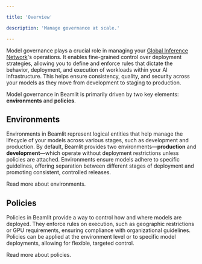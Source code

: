 ```yaml
---

title: 'Overview'

description: 'Manage governance at scale.'

---
```


Model governance plays a crucial role in managing your [Global Inference Network](../Models/Global-Inference-Network.mdx)'s operations. It enables fine-grained control over deployment strategies, allowing you to define and enforce rules that dictate the behavior, deployment, and execution of workloads within your AI infrastructure. This helps ensure consistency, quality, and security across your models as they move from development to staging to production.

Model governance in Beamlit is primarily driven by two key elements: **environments** and **policies**.

## Environments

Environments in Beamlit represent logical entities that help manage the lifecycle of your models across various stages, such as development and production. By default, Beamlit provides two environments—**production** and **development**—which operate without deployment restrictions unless policies are attached. Environments ensure models adhere to specific guidelines, offering separation between different stages of deployment and promoting consistent, controlled releases.

<Card title="Environments" icon="layer-group" href="/Model-Governance/Environments">
Read more about environments.
</Card>

## Policies

Policies in Beamlit provide a way to control how and where models are deployed. They enforce rules on execution, such as geographic restrictions or GPU requirements, ensuring compliance with organizational guidelines. Policies can be applied at the environment level or to specific model deployments, allowing for flexible, targeted control.

<Card title="Policies" icon="file-circle-check" href="/Model-Governance/Policies">
Read more about policies.
</Card>